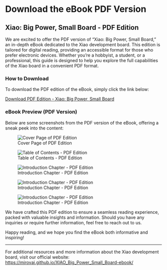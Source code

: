 # Download the eBook PDF Version {.unnumbered}

## Xiao: Big Power, Small Board - PDF Edition

We are excited to offer the PDF version of "Xiao: Big Power, Small Board," an in-depth eBook dedicated to the Xiao development board. This edition is tailored for digital reading, providing an accessible format for those who prefer electronic devices. Whether you're a hobbyist, a student, or a professional, this guide is designed to help you explore the full capabilities of the Xiao board in a convenient PDF format.

### How to Download

To download the PDF edition of the eBook, simply click the link below:

[Download PDF Edition - Xiao: Big Power, Small Board](https://files.seeedstudio.com/wiki/XIAO_Big_Power-Board-ebook-photo/XIAO_Big_Power_Small_Board_v20240307.pdf)

### eBook Preview (PDF Version)

Below are some screenshots from the PDF version of the eBook, offering a sneak peek into the content:

![Cover Page of PDF Edition](https://files.seeedstudio.com/wiki/XIAO_Big_Power-Board-ebook-photo/20240318-155302@2x.png "Cover of PDF Edition")

![Table of Contents - PDF Edition](https://files.seeedstudio.com/wiki/XIAO_Big_Power-Board-ebook-photo/20240318-155422@2x.png "Table of Contents - PDF Edition")

![Introduction Chapter - PDF Edition](https://files.seeedstudio.com/wiki/XIAO_Big_Power-Board-ebook-photo/20240318-155610@2x.png "Introduction Chapter - PDF Edition")

![Introduction Chapter - PDF Edition](https://files.seeedstudio.com/wiki/XIAO_Big_Power-Board-ebook-photo/20240318-155645@2x.png "Introduction Chapter - PDF Edition")

![Introduction Chapter - PDF Edition](https://files.seeedstudio.com/wiki/XIAO_Big_Power-Board-ebook-photo/20240318-155718@2x.png "Introduction Chapter - PDF Edition")

We have crafted this PDF edition to ensure a seamless reading experience, packed with valuable insights and information. Should you have any inquiries or require further information, feel free to reach out to us.

Happy reading, and we hope you find the eBook both informative and inspiring!

---

For additional resources and more information about the Xiao development board, visit our official website: [https://mjrovai.github.io/XIAO_Big_Power_Small_Board-ebook/](https://mjrovai.github.io/XIAO_Big_Power_Small_Board-ebook/)
